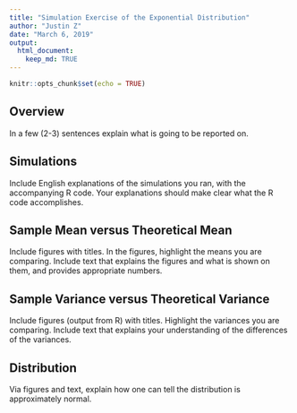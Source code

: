 ```yaml
---
title: "Simulation Exercise of the Exponential Distribution"
author: "Justin Z"
date: "March 6, 2019"
output:
  html_document:
    keep_md: TRUE
---
```



```r

knitr::opts_chunk$set(echo = TRUE)

```

## Overview

In a few (2-3) sentences explain what is going to be reported on.


## Simulations

Include English explanations of the simulations you ran, with the accompanying R
code. Your explanations should make clear what the R code accomplishes.


## Sample Mean versus Theoretical Mean

Include figures with titles. In the figures, highlight the means you are
comparing. Include text that explains the figures and what is shown on them, and
provides appropriate numbers.


## Sample Variance versus Theoretical Variance

Include figures (output from R) with titles. Highlight the variances you are
comparing. Include text that explains your understanding of the differences of
the variances.


## Distribution

Via figures and text, explain how one can tell the distribution is approximately 
normal.




